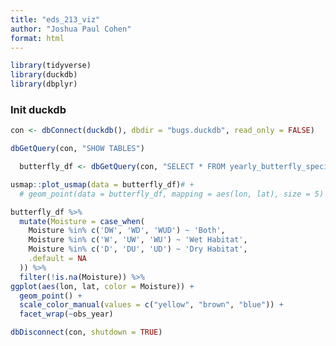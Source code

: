```yaml
---
title: "eds_213_viz"
author: "Joshua Paul Cohen"
format: html
---
```


```r
library(tidyverse)
library(duckdb)
library(dbplyr)
```




### Init duckdb
```r
con <- dbConnect(duckdb(), dbdir = "bugs.duckdb", read_only = FALSE)
```

```r
dbGetQuery(con, "SHOW TABLES")
```




```r
  butterfly_df <- dbGetQuery(con, "SELECT * FROM yearly_butterfly_species_params")
```

```r
usmap::plot_usmap(data = butterfly_df)# + 
  # geom_point(data = butterfly_df, mapping = aes(lon, lat), size = 5)
```



```r
butterfly_df %>%
  mutate(Moisture = case_when(
    Moisture %in% c('DW', 'WD', 'WUD') ~ 'Both', 
    Moisture %in% c('W', 'UW', 'WU') ~ 'Wet Habitat',
    Moisture %in% c('D', 'DU', 'UD') ~ 'Dry Habitat', 
    .default = NA
  )) %>% 
  filter(!is.na(Moisture)) %>% 
ggplot(aes(lon, lat, color = Moisture)) + 
  geom_point() + 
  scale_color_manual(values = c("yellow", "brown", "blue")) + 
  facet_wrap(~obs_year)
```



```r
dbDisconnect(con, shutdown = TRUE)
```
